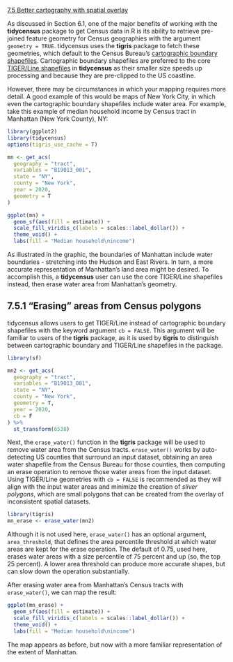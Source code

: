 [7.5 Better cartography with spatial overlay](https://walker-data.com/census-r/spatial-analysis-with-us-census-data.html#better-cartography-with-spatial-overlay)

As discussed in Section 6.1, one of the major benefits of working with the **tidycensus** package to get Census data in R is its ability to retrieve pre-joined feature geometry for Census geographies with the argument `geometry = TRUE`. tidycensus uses the **tigris** package to fetch these geometries, which default to the Census Bureau’s [cartographic boundary shapefiles](https://www.census.gov/geo/maps-data/data/tiger-cart-boundary.html). Cartographic boundary shapefiles are preferred to the core [TIGER/Line shapefiles](https://www.census.gov/geo/maps-data/data/tiger-line.html) in **tidycensus** as their smaller size speeds up processing and because they are pre-clipped to the US coastline.

However, there may be circumstances in which your mapping requires more detail. A good example of this would be maps of New York City, in which even the cartographic boundary shapefiles include water area. For example, take this example of median household income by Census tract in Manhattan (New York County), NY:

```r
library(ggplot2)
library(tidycensus)
options(tigris_use_cache = T)

mn <- get_acs(
  geography = "tract",
  variables = "B19013_001",
  state = "NY",
  county = "New York",
  year = 2020,
  geometry = T
)

ggplot(mn) +
  geom_sf(aes(fill = estimate)) +
  scale_fill_viridis_c(labels = scales::label_dollar()) +
  theme_void() +
  labs(fill = "Median household\nincome")
```

As illustrated in the graphic, the boundaries of Manhattan include water boundaries - stretching into the Hudson and East Rivers. In turn, a more accurate representation of Manhattan’s land area might be desired. To accomplish this, a **tidycensus** user can use the core TIGER/Line shapefiles instead, then erase water area from Manhattan’s geometry.

## 7.5.1 "Erasing" areas from Census polygons
tidycensus allows users to get TIGER/Line instead of cartographic boundary shapefiles with the keyword argument `cb = FALSE`. This argument will be familiar to users of the **tigris** package, as it is used by **tigris** to distinguish between cartographic boundary and TIGER/Line shapefiles in the package.


```r
library(sf)

mn2 <- get_acs(
  geography = "tract",
  variables = "B19013_001",
  state = "NY",
  county = "New York",
  geometry = T,
  year = 2020,
  cb = F
) %>% 
  st_transform(6538)
```
Next, the `erase_water()` function in the **tigris** package will be used to remove water area from the Census tracts. `erase_water()` works by auto-detecting US counties that surround an input dataset, obtaining an area water shapefile from the Census Bureau for those counties, then computing an erase operation to remove those water areas from the input dataset. Using TIGER/Line geometries with `cb = FALSE` is recommended as they will align with the input water areas and minimize the creation of _sliver polygons_, which are small polygons that can be created from the overlay of inconsistent spatial datasets.

```r
library(tigris)
mn_erase <- erase_water(mn2)
```

Although it is not used here, `erase_water()` has an optional argument, `area_threshold`, that defines the area percentile threshold at which water areas are kept for the erase operation. The default of 0.75, used here, erases water areas with a size percentile of 75 percent and up (so, the top 25 percent). A lower area threshold can produce more accurate shapes, but can slow down the operation substantially.

After erasing water area from Manhattan’s Census tracts with `erase_water()`, we can map the result:

```r
ggplot(mn_erase) +
  geom_sf(aes(fill = estimate)) +
  scale_fill_viridis_c(labels = scales::label_dollar()) +
  theme_void() +
  labs(fill = "Median household\nincome")
```
The map appears as before, but now with a more familiar representation of the extent of Manhattan.




